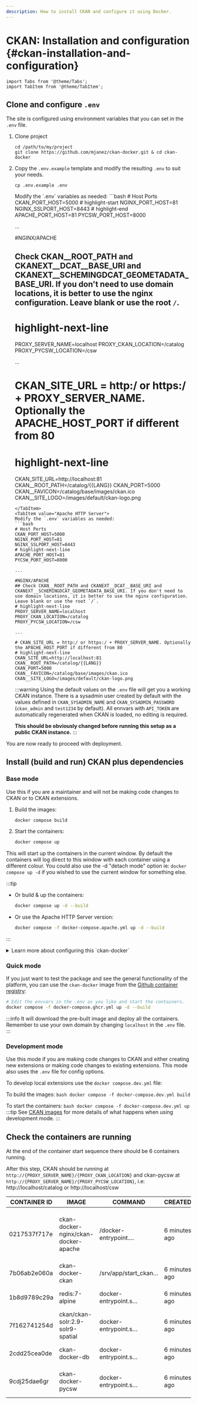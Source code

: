 ```yaml
---
description: How to install CKAN and configure it using Docker.
---
```


# CKAN: Installation and configuration {#ckan-installation-and-configuration}

```mdx-code-block
import Tabs from '@theme/Tabs';
import TabItem from '@theme/TabItem';
```

## Clone and configure `.env`
The site is configured using environment variables that you can set in the `.env` file.

1. Clone project
    ```shell
    cd /path/to/my/project
    git clone https://github.com/mjanez/ckan-docker.git & cd ckan-docker
    ```

2. Copy the `.env.example` template and modify the resulting `.env` to suit your needs.

    ```shell
    cp .env.example .env
    ```

    <Tabs className="unique-tabs">
      <TabItem value="NGINX">
      Modify the `.env` variables as needed:
      ```bash
      # Host Ports
      CKAN_PORT_HOST=5000
      # highlight-start
      NGINX_PORT_HOST=81
      NGINX_SSLPORT_HOST=8443
      # highlight-end
      APACHE_PORT_HOST=81
      PYCSW_PORT_HOST=8000

      ...

      #NGINX/APACHE
      ## Check CKAN__ROOT_PATH and CKANEXT__DCAT__BASE_URI and CKANEXT__SCHEMINGDCAT_GEOMETADATA_BASE_URI. If you don't need to use domain locations, it is better to use the nginx configuration. Leave blank or use the root `/`.
      # highlight-next-line
      PROXY_SERVER_NAME=localhost
      PROXY_CKAN_LOCATION=/catalog
      PROXY_PYCSW_LOCATION=/csw

      ...

      # CKAN_SITE_URL = http:/ or https:/ + PROXY_SERVER_NAME. Optionally the APACHE_HOST_PORT if different from 80
      # highlight-next-line
      CKAN_SITE_URL=http://localhost:81
      CKAN__ROOT_PATH=/catalog/{{LANG}}
      CKAN_PORT=5000
      CKAN__FAVICON=/catalog/base/images/ckan.ico
      CKAN__SITE_LOGO=/images/default/ckan-logo.png
      ```
      </TabItem>
      <TabItem value="Apache HTTP Server">
      Modify the `.env` variables as needed:
      ```bash
      # Host Ports
      CKAN_PORT_HOST=5000
      NGINX_PORT_HOST=81
      NGINX_SSLPORT_HOST=8443
      # highlight-next-line
      APACHE_PORT_HOST=81
      PYCSW_PORT_HOST=8000

      ...

      #NGINX/APACHE
      ## Check CKAN__ROOT_PATH and CKANEXT__DCAT__BASE_URI and CKANEXT__SCHEMINGDCAT_GEOMETADATA_BASE_URI. If you don't need to use domain locations, it is better to use the nginx configuration. Leave blank or use the root `/`.
      # highlight-next-line
      PROXY_SERVER_NAME=localhost
      PROXY_CKAN_LOCATION=/catalog
      PROXY_PYCSW_LOCATION=/csw

      ...

      # CKAN_SITE_URL = http:/ or https:/ + PROXY_SERVER_NAME. Optionally the APACHE_HOST_PORT if different from 80
      # highlight-next-line
      CKAN_SITE_URL=http://localhost:81
      CKAN__ROOT_PATH=/catalog/{{LANG}}
      CKAN_PORT=5000
      CKAN__FAVICON=/catalog/base/images/ckan.ico
      CKAN__SITE_LOGO=/images/default/ckan-logo.png
      ```

      </TabItem>
    </Tabs>

    :::warning
    Using the default values on the `.env` file will get you a working CKAN instance. There is a sysadmin user created by default with the values defined in `CKAN_SYSADMIN_NAME` and `CKAN_SYSADMIN_PASSWORD` (`ckan_admin` and `test1234` by default). All ennvars with `API_TOKEN` are automatically regenerated when CKAN is loaded, no editing is required.
     
    **This should be obviously changed before running this setup as a public CKAN instance.**
    :::

You are now ready to proceed with deployment.

## Install (build and run) CKAN plus dependencies
### Base mode
Use this if you are a maintainer and will not be making code changes to CKAN or to CKAN extensions.

1. Build the images:
    ```bash
    docker compose build 
    ```
2. Start the containers:
    ```bash
    docker compose up
    ```

This will start up the containers in the current window. By default the containers will log direct to this window with each container
using a different colour. You could also use the -d "detach mode" option ie: `docker compose up -d` if you wished to use the current 
window for something else.

:::tip
* Or build & up the containers:
    ```bash
    docker compose up -d --build
    ```
* Or use the Apache HTTP Server version:
    ```bash
    docker compose -f docker-compose.apache.yml up -d --build
    ```
:::

<details>
  <summary>Learn more about configuring this `ckan-docker`</summary>
  - [Backup the CKAN Database](#ckan-backups)
  - [Configuring a docker compose service to start on boot](#docker-compose-configure-a-docker-compose-service-to-start-on-boot)

</details>

### Quick mode
If you just want to test the package and see the general functionality of the platform, you can use the `ckan-docker` image from the [Github container registry](https://github.com/mjanez/ckan-docker/pkgs/container/ckan-docker):
    
  ```bash
  # Edit the envvars in the .env as you like and start the containers.
  docker compose -f docker-compose.ghcr.yml up -d --build 
  ```

:::info
It will download the pre-built image and deploy all the containers. Remember to use your own domain by changing `localhost` in the `.env` file.
:::

### Development mode
Use this mode if you are making code changes to CKAN and either creating new extensions or making code changes to existing extensions. This mode also uses the `.env` file for config options.

To develop local extensions use the `docker compose.dev.yml` file:

To build the images:
    ```bash
	docker compose -f docker-compose.dev.yml build
    ```

To start the containers:
    ```bash
	docker compose -f docker-compose.dev.yml up
    ```
:::tip
See [CKAN images](#5-ckan-images) for more details of what happens when using development mode.
:::

## Check the containers are running
At the end of the container start sequence there should be 6 containers running.

After this step, CKAN should be running at `http://{PROXY_SERVER_NAME}/{PROXY_CKAN_LOCATION}` and ckan-pycsw at `http://{PROXY_SERVER_NAME}/{PROXY_PYCSW_LOCATION}`, i.e: http://localhost/catalog or http://localhost/csw

| CONTAINER   ID | IMAGE                                | COMMAND              | CREATED            | STATUS                      | PORTS                                           | NAMES                                    |
|----------------|--------------------------------------|----------------------|--------------------|-----------------------------|-------------------------------------------------|------------------------------------------|
| 0217537f717e   | ckan-docker-nginx/ckan-docker-apache | /docker-entrypoint.… | 6      minutes ago | Up   4    minutes           | 80/tcp,0.0.0.0:80->80/tcp,0.0.0.0:8443->443/tcp | ckan-docker-nginx-1/ckan-docker-apache-1 |
| 7b06ab2e060a   | ckan-docker-ckan                     | /srv/app/start_ckan… | 6      minutes ago | Up   5    minutes (healthy) | 0.0.0.0:5000->5000/tcp                          | ckan-docker-ckan-1                       |
| 1b8d9789c29a   | redis:7-alpine                       | docker-entrypoint.s… | 6      minutes ago | Up   4    minutes (healthy) | 6379/tcp                                        | ckan-docker-redis-1                      |
| 7f162741254d   | ckan/ckan-solr:2.9-solr9-spatial     | docker-entrypoint.s… | 6      minutes ago | Up   4    minutes (healthy) | 8983/tcp                                        | ckan-docker-solr-1                       |
| 2cdd25cea0de   | ckan-docker-db                       | docker-entrypoint.s… | 6      minutes ago | Up   4    minutes (healthy) | 5432/tcp                                        | ckan-docker-db-1                         |
| 9cdj25dae6gr   | ckan-docker-pycsw                    | docker-entrypoint.s… | 6      minutes ago | Up   4    minutes (healthy) | 8000/tcp                                        | ckan-docker-pycsw-1                      |
